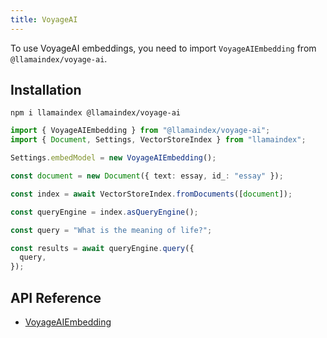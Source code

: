 ```yaml
---
title: VoyageAI
---
```


To use VoyageAI embeddings, you need to import `VoyageAIEmbedding` from `@llamaindex/voyage-ai`.

## Installation

```package-install
npm i llamaindex @llamaindex/voyage-ai
```

```ts
import { VoyageAIEmbedding } from "@llamaindex/voyage-ai";
import { Document, Settings, VectorStoreIndex } from "llamaindex";

Settings.embedModel = new VoyageAIEmbedding();

const document = new Document({ text: essay, id_: "essay" });

const index = await VectorStoreIndex.fromDocuments([document]);

const queryEngine = index.asQueryEngine();

const query = "What is the meaning of life?";

const results = await queryEngine.query({
  query,
});
```

## API Reference

- [VoyageAIEmbedding](/typescript/framework-api-reference/classes/voyageaiembedding/)
